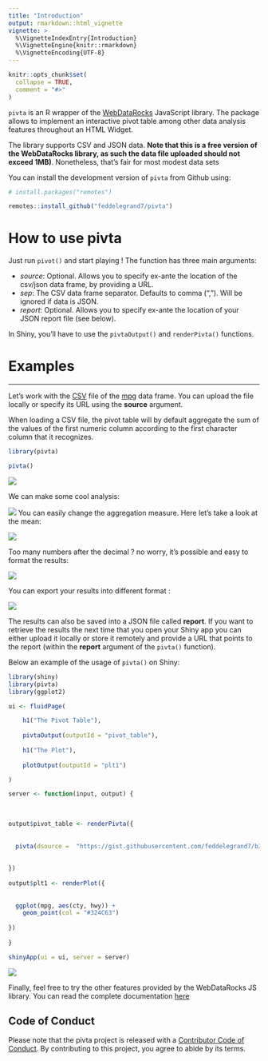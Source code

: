 ```yaml
---
title: "Introduction"
output: rmarkdown::html_vignette
vignette: >
  %\VignetteIndexEntry{Introduction}
  %\VignetteEngine{knitr::rmarkdown}
  %\VignetteEncoding{UTF-8}
---
```


```r
knitr::opts_chunk$set(
  collapse = TRUE,
  comment = "#>"
)
```

`pivta` is an R wrapper of the [WebDataRocks](https://www.webdatarocks.com/) JavaScript library. The package allows to implement an interactive pivot table among other data analysis features throughout an HTML Widget. 

The library supports CSV and JSON data. __Note that this is a free version of the WebDataRocks library, as such the data file uploaded should not exceed 1MB)__. Nonetheless, that's fair for most modest data sets  


You can install the development version of `pivta` from Github using: 


```r

# install.packages("remotes")

remotes::install_github("feddelegrand7/pivta")


```



# How to use pivta

Just run `pivot()` and start playing ! The function has three main arguments:

+ _source_: Optional. Allows you to specify ex-ante the location of the csv/json data frame, by providing a URL. 
+ _sep_: The CSV data frame separator. Defaults to comma (","). Will be ignored if data is JSON.
+ _report_: Optional. Allows you to specify ex-ante the location of your JSON report file (see below). 

In Shiny, you'll have to use the `pivtaOutput()` and `renderPivta()` functions.


# Examples


<hr>

Let's work with the [CSV](https://gist.githubusercontent.com/feddelegrand7/b366864aabf9653361f461cbf972d97c/raw/a62c4672f2f5824b2634a66c948e6258d7c65323/mpg.csv) file of the [mpg](https://ggplot2.tidyverse.org/reference/mpg.html) data frame. You can upload the file locally or specify its URL using the __source__ argument. 

When loading a CSV file, the pivot table will by default aggregate the sum of the values of the first numeric column according to the first character column that it recognizes. 

```r
library(pivta)

pivta()

```

![](../man/figures/pivexample1.gif)

We can make some cool analysis: 


![](../man/figures/pivexample2.gif)
You can easily change the aggregation measure. Here let's take a look at the mean: 

![](../man/figures/pivexample3.gif)


Too many numbers after the decimal ? no worry, it's possible and easy to format the results: 

![](../man/figures/pivexample4.gif)


You can export your results into different format : 

![](../man/figures/pivexample5.gif)

The results can also be saved into a JSON file called __report__. If you want to retrieve the results the next time that you open your Shiny app you can either upload it locally or store it remotely and provide a URL that points to the report (within the __report__ argument of the `pivta()` function). 



Below an example of the usage of `pivta()` on Shiny:


```r
library(shiny)
library(pivta)
library(ggplot2)

ui <- fluidPage(

    h1("The Pivot Table"), 
    
    pivtaOutput(outputId = "pivot_table"),
    
    h1("The Plot"),
    
    plotOutput(outputId = "plt1")

)

server <- function(input, output) {
  
  
  
output$pivot_table <- renderPivta({
  
  
  pivta(dsource =  "https://gist.githubusercontent.com/feddelegrand7/b366864aabf9653361f461cbf972d97c/raw/a62c4672f2f5824b2634a66c948e6258d7c65323/mpg.csv")
  
  
})  
  
output$plt1 <- renderPlot({
  
  
  ggplot(mpg, aes(cty, hwy)) + 
    geom_point(col = "#324C63")
  
})
  
}

shinyApp(ui = ui, server = server)

```

![](../man/figures/pivexample6.gif)


Finally, feel free to try the other features provided by the WebDataRocks JS library. You can read the complete documentation [here](https://www.webdatarocks.com/doc/)



## Code of Conduct

Please note that the pivta project is released with a [Contributor Code of Conduct](https://contributor-covenant.org/version/2/0/CODE_OF_CONDUCT.html). By contributing to this project, you agree to abide by its terms.














